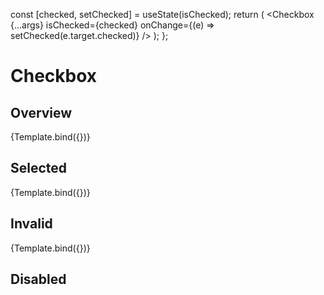 


<Meta title="Components/Forms/Checkbox" component={Checkbox} />

  const [checked, setChecked] = useState(isChecked);
  return (
    <Checkbox
      {...args}
      isChecked={checked}
      onChange={(e) => setChecked(e.target.checked)}
    />
  );
};

# Checkbox

## Overview

<Canvas>
  <Story
    name="Overview"
    args={{
      name: 'Control',
      value: 1,
      isChecked: false,
      isDisabled: false,
      isInvalid: false,
      label: 'Regular',
    }}
  >
    {Template.bind({})}
  </Story>
</Canvas>

<ArgsTable story="Overview" />

## Selected

<Canvas>
  <Story
    name="Selected"
    args={{
      name: 'Control',
      value: 1,
      isChecked: true,
      isDisabled: false,
      label: 'Selected',
    }}
  >
    {Template.bind({})}
  </Story>
</Canvas>

## Invalid

<Canvas>
  <Story
    name="Invalid"
    args={{
      name: 'Control',
      value: 1,
      isChecked: false,
      isDisabled: false,
      isInvalid: true,
      label: 'Invalid',
    }}
  >
    {Template.bind({})}
  </Story>
</Canvas>

## Disabled

<Canvas>
  <Story name="Disabled">
    <Stack spacing="lg" direction="row">
      <Checkbox isDisabled={true} label="Disabled" />
      <Checkbox isDisabled={true} isChecked={true} label="Disabled checked" />
    </Stack>
  </Story>
</Canvas>
